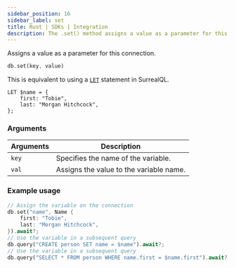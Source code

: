 ```yaml
---
sidebar_position: 16
sidebar_label: set
title: Rust | SDKs | Integration
description: The .set() method assigns a value as a parameter for this connection.
---
```



Assigns a value as a parameter for this connection.

```rust title="Method Syntax"
db.set(key, value)
```

This is equivalent to using a [`LET`](https://surrealdb.com/docs/surrealql/statements/let) statement in SurrealQL.

```surql
LET $name = {
    first: "Tobie",
    last: "Morgan Hitchcock",
};
```

### Arguments
<table>
    <thead>
        <tr>
            <th colspan="2" scope="col">Arguments</th>
            <th colspan="2" scope="col">Description</th>
        </tr>
    </thead>
    <tbody>
        <tr>
            <td colspan="2" scope="row" data-label="Arguments">
                <code>key</code>
                <Label label="required" />
            </td>
            <td colspan="2" scope="row" data-label="Description">
                Specifies the name of the variable.
            </td>
        </tr>
        <tr>
            <td colspan="2" scope="row" data-label="Arguments">
                <code>val</code>
                <Label label="required" />
            </td>
            <td colspan="2" scope="row" data-label="Description">
                Assigns the value to the variable name.
            </td>
        </tr>
    </tbody>
</table>

### Example usage
```rust
// Assign the variable on the connection
db.set("name", Name {
    first: "Tobie",
    last: "Morgan Hitchcock",
}).await?;
// Use the variable in a subsequent query
db.query("CREATE person SET name = $name").await?;
// Use the variable in a subsequent query
db.query("SELECT * FROM person WHERE name.first = $name.first").await?;
```